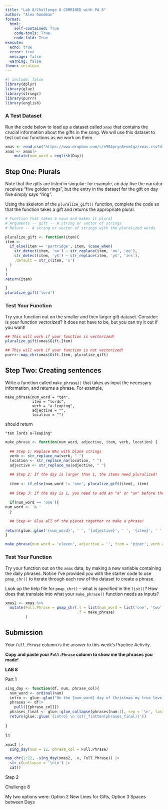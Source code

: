```yaml
---
title: "Lab 8/Challenge 8 COMBINED with PA 8"
author: "Alex Goodman"
format:
  html:
    self-contained: True
    code-tools: True
    code-fold: True
execute:
  echo: true
  error: true
  message: false
  warning: false
theme: cerulean
---
```


```r
#| include: false
library(dplyr)
library(glue)
library(stringr)
library(purrr)
library(english)
```

### A Test Dataset

Run the code below to load up a dataset called `xmas` that contains the crucial information about the gifts in the song. We will use this dataset to test out our functions as we work on them.

```r
xmas <- read.csv("https://www.dropbox.com/s/e584pryn8evm1gz/xmas.csv?dl=1")
xmas <- xmas|>
    mutate(num_word = english(Day))
```

## Step One: Plurals

Note that the gifts are listed in singular: for example, on day five the narrator receives "five golden rings", but the entry in the dataset for the gift on day five simply says "ring".

Using the skeleton of the `pluralize_gift()` function, complete the code so that the function takes a gift and returns the appropriate plural.

```r
# Function that takes a noun and makes it plural
# Arguments -- gift -- A string or vector of strings
# Return -- A string or vector of strings with the pluralized words

pluralize_gift <- function(item){
item <-
  if_else(item == 'partridge', item, (case_when(
    str_detect(item, 'oo') ~ str_replace(item, 'oo', 'ee'),
    str_detect(item, 'y$') ~ str_replace(item, 'y$', 'ies'),
    .default = str_c(item, 's')
  )
)
)
return(item)

}
pluralize_gift('lord')
```

### Test Your Function

Try your function out on the smaller and then larger gift dataset. Consider: is your function *vectorized*? It does not have to be, but you can try it out if you want!

```r
## This will work if your function is vectorized!
pluralize_gift(xmas$Gift.Item)

## This will work if your function is not vectorized!
purrr::map_chr(xmas$Gift.Item, pluralize_gift)

```

## Step Two: Creating sentences

Write a function called `make_phrase()` that takes as input the necessary information, and returns a phrase. For example,

    make_phrase(num_word = "ten", 
                item = "lords", 
                verb = "a-leaping", 
                adjective = "", 
                location = "")

should return

    "ten lords a-leaping"

```r
make_phrase <- function(num_word, adjective, item, verb, location) {
  
  ## Step 1: Replace NAs with blank strings
  verb <- str_replace_na(verb, " ")
  location <- str_replace_na(location, " ")
  adjective <- str_replace_na(adjective, " ")

  ## Step 2: If the day is larger than 1, the items need pluralized! 
  
  item <- if_else(num_word != 'one', pluralize_gift(item), item)
  
  ## Step 3: If the day is 1, you need to add an "a" or "an" before the gift 
  
  if(num_word == 'one'){
num_word <- 'a '
  } 
  
  ## Step 4: Glue all of the pieces together to make a phrase! 
  
return(glue::glue('{num_word}', ' ', '{adjective}', ' ', '{item}', ' ', '{verb}', ' ', '{location}'))
}

make_phrase(num_word = 'eleven', adjective = '', item = 'piper', verb = 'piping', location = '')
```

### Test Your Function

Try your function out on the `xmas` data, by making a new variable containing the daily phrases. Notice I've provided you with the starter code to use `pmap_chr()` to iterate through each row of the dataset to create a phrase.

::: callout-tip
Look up the help file for `pmap_chr()` -- what is specified in the `list()`? How does that translate into what your `make_phrase()` function needs as inputs?
:::

```r
xmas2 <- xmas %>%
  mutate(Full.Phrase = pmap_chr(.l = list(num_word = list('one', 'two', 'three', 'four', 'five', 'six', 'seven', 'eight', 'nine', 'ten', 'eleven', 'twelve'), Adjective, Gift.Item, Verb, Location), 
                                .f = make_phrase)
         )
```

## Submission

Your `Full.Phrase` column is the answer to this week's Practice Activity.

**Copy and paste your `Full.Phrase` column to show me the phrases you made!**

**LAB 8**

Part 1

```r
sing_day <- function(df, num, phrase_col){
  num_word <- ordinal(num)
  intro <- glue::glue("On the {num_word} day of Christmas my true love gave to me: \n ")
  phrases <- df|>
    pull({{phrase_col}})
  phrases_final <- glue::glue_collapse(phrases[num:1], sep = '\n', last = 'and\n')
  return(glue::glue('{intro} \n {str_flatten(phrases_final)}'))
  
}
```

1.1

```r
xmas2 |>
  sing_day(num = 12, phrase_col = Full.Phrase)
```

```r
map_chr(1:12, ~sing_day(xmas2, .x, Full.Phrase)) |>
  str_c(collapse = '\n\n') |>
  cat()
```

Step 2

Challenge 8

My two options were: Option 2 New Lines for Gifts, Option 3 Spaces between Days
